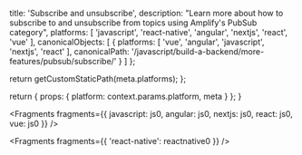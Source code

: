 
  title: 'Subscribe and unsubscribe',
  description: "Learn more about how to subscribe to and unsubscribe from topics using Amplify's PubSub category",
  platforms: [
    'javascript',
    'react-native',
    'angular',
    'nextjs',
    'react',
    'vue'
  ],
  canonicalObjects: [
    {
      platforms: [
        'vue',
        'angular',
        'javascript',
        'nextjs',
        'react'
      ],
      canonicalPath: '/javascript/build-a-backend/more-features/pubsub/subscribe/'
    }
  ]
};

  return getCustomStaticPath(meta.platforms);
};

  return {
    props: {
      platform: context.params.platform,
      meta
    }
  };
}


<Fragments
  fragments={{
    javascript: js0,
    angular: js0,
    nextjs: js0,
    react: js0,
    vue: js0
  }}
/>


<Fragments fragments={{ 'react-native': reactnative0 }} />
